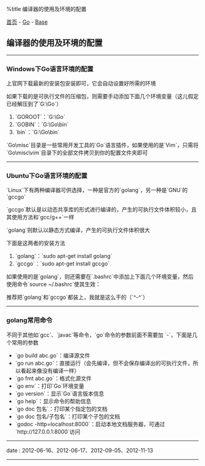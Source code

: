 %title 编译器的使用及环境的配置

[[../../../index|首页]] - [[../index|Go]] - [[index|Base]]
==编译器的使用及环境的配置==
----
===Windows下Go语言环境的配置===

上官网下载最新的安装包安装即可，它会自动设置好所需的环境

如果下载的是可执行文件的压缩包，则需要手动添加下面几个环境变量（这儿假定已经解压到了`G:\Go`）

# `GOROOT`：`G:\Go`
# `GOBIN`：`G:\Go\bin`
# `bin`：`G:\Go\bin`

`Go\misc`目录是一些常用开发工具的`Go`语言插件，如果使用的是`Vim`，只需将`Go\misc\vim`目录下的全部文件拷贝到你的配置文件夹即可
----
===Ubuntu下Go语言环境的配置===

`Linux`下有两种编译器可供选择，一种是官方的`golang`，另一种是`GNU`的`gccgo`

`gccgo`默认是以动态共享库的形式进行编译的，产生的可执行文件体积较小，且其使用方法和`gcc/g++`一样

`golang`则默认以静态方式编译，产生的可执行文件体积很大

下面是这两者的安装方法

# `golang`：`sudo apt-get install golang`
# `gccgo`：`sudo apt-get install gccgo`

如果使用的是`golang`，则还需要在`.bashrc`中添加上下面几个环境变量，然后使用命令`source ~/.bashrc`使其生效：
{{{Bash
<pre class='brush: bash'>
export GOROOT=/usr/lib/go
export GOARCH=386
export GOOS=linux
export GOBIN=$GOROOT/bin
export PATH=$PATH:$GOBIN
</pre>
}}}

推荐把`golang`和`gccgo`都装上，我就是这么干的（`^-^`）
----
===golang常用命令===

不同于其他如`gcc`、`javac`等命令，`go`命令的参数前面不需要加 `-`，下面是几个常用的参数

* `go build abc.go`：编译源文件
* `go run abc.go`：直接运行（会先编译，但不会保存编译出的可执行文件，所以看起来像没有编译一样）
* `go fmt abc.go`：格式化源文件
* `go env`：打印`Go`环境变量
* `go version`：显示`Go`语言版本信息
* `go help`：显示命令的帮助信息
* `go doc 包名`：打印某个指定包的文档
* `go doc 包名/子包名`：打印某个子包的文档
* `godoc -http=localhost:8000`：启动本地文档服务器，可通过`http://127.0.0.1:8000`访问
----
<red>date</red> : 2012-06-16、2012-06-17、2012-09-05、2012-11-13
----
